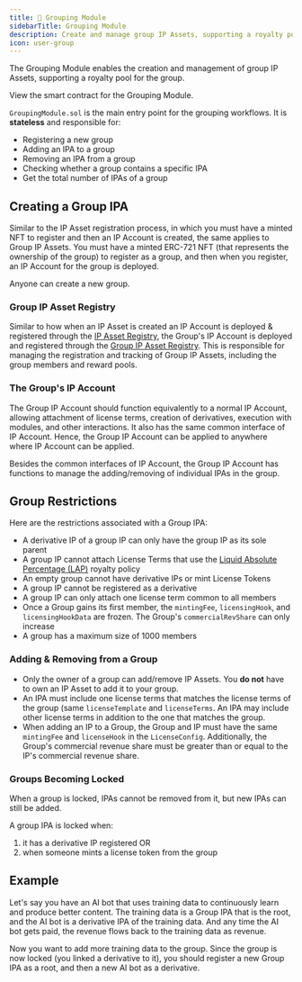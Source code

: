 ```yaml
---
title: 👥 Grouping Module
sidebarTitle: Grouping Module
description: Create and manage group IP Assets, supporting a royalty pool for the group.
icon: user-group
---
```


The Grouping Module enables the creation and management of group IP Assets, supporting a royalty pool for the group.

<CardGroup cols={1}>
  <Card
    title="GroupingModule.sol"
    href="https://github.com/storyprotocol/protocol-core-v1/blob/main/contracts/modules/grouping/GroupingModule.sol"
    icon="scroll"
    color="#ccb092"
  >
    View the smart contract for the Grouping Module.
  </Card>
</CardGroup>

`GroupingModule.sol` is the main entry point for the grouping workflows. It is **stateless** and responsible for:

- Registering a new group
- Adding an IPA to a group
- Removing an IPA from a group
- Checking whether a group contains a specific IPA
- Get the total number of IPAs of a group

## Creating a Group IPA

Similar to the IP Asset registration process, in which you must have a minted NFT to register and then an IP Account is created, the same applies to Group IP Assets. You must have a minted ERC-721 NFT (that represents the ownership of the group) to register as a group, and then when you register, an IP Account for the group is deployed.

Anyone can create a new group.

### Group IP Asset Registry

Similar to how when an IP Asset is created an IP Account is deployed & registered through the [IP Asset Registry](/concepts/registry/ip-asset-registry), the Group's IP Account is deployed and registered through the [Group IP Asset Registry](/concepts/registry/group-ip-asset-registry). This is responsible for managing the registration and tracking of Group IP Assets, including the group members and reward pools.

### The Group's IP Account

The Group IP Account should function equivalently to a normal IP Account, allowing attachment of license terms, creation of derivatives, execution with modules, and other interactions. It also has the same common interface of IP Account. Hence, the Group IP Account can be applied to anywhere where IP Account can be applied.

Besides the common interfaces of IP Account, the Group IP Account has functions to manage the adding/removing of individual IPAs in the group.

## Group Restrictions

Here are the restrictions associated with a Group IPA:

- A derivative IP of a group IP can only have the group IP as its sole parent
- A group IP cannot attach License Terms that use the [Liquid Absolute Percentage (LAP)](/concepts/royalty-module/liquid-absolute-percentage) royalty policy
- An empty group cannot have derivative IPs or mint License Tokens
- A group IP cannot be registered as a derivative
- A group IP can only attach one license term common to all members
- Once a Group gains its first member, the `mintingFee`, `licensingHook`, and `licensingHookData` are frozen. The Group's `commercialRevShare` can only increase
- A group has a maximum size of 1000 members

### Adding & Removing from a Group

- Only the owner of a group can add/remove IP Assets. You **do not** have to own an IP Asset to add it to your group.
- An IPA must include one license terms that matches the license terms of the group (same `licenseTemplate` and `licenseTerms`. An IPA may include other license terms in addition to the one that matches the group.
- When adding an IP to a Group, the Group and IP must have the same `mintingFee` and `licenseHook` in the `LicenseConfig`. Additionally, the Group's commercial revenue share must be greater than or equal to the IP's commercial revenue share.

### Groups Becoming Locked

When a group is locked, IPAs cannot be removed from it, but new IPAs can still be added.

A group IPA is locked when:

1. it has a derivative IP registered OR
2. when someone mints a license token from the group

## Example

Let's say you have an AI bot that uses training data to continuously learn and produce better content. The training data is a Group IPA that is the root, and the AI bot is a derivative IPA of the training data. And any time the AI bot gets paid, the revenue flows back to the training data as revenue.

Now you want to add more training data to the group. Since the group is now locked (you linked a derivative to it), you should register a new Group IPA as a root, and then a new AI bot as a derivative.
